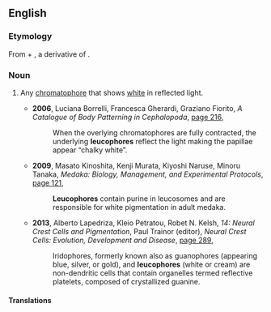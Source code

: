 ==English==

===Etymology===
From {{etyl|grc|en}} {{term|λευκός||white|lang=grc}} + {{term|-φόρος||bearing|lang=grc}}, a derivative of {{term|φέρειν||to bear, to carry|lang=grc}}.

===Noun===
{{en-noun}}

# {{context|histology|lang=en}} Any [[chromatophore]] that shows [[white]] in reflected light.
#* '''2006''', Luciana Borrelli, Francesca Gherardi, Graziano Fiorito, ''A Catalogue of Body Patterning in Cephalopoda'', [http://books.google.com.au/books?id=CW5RKQEL7-EC&pg=PA216&dq=%22leucophore%22%7C%22leucophores%22&hl=en&sa=X&ei=ui8xU4PnNoqWkwXOh4CYDg&redir_esc=y#v=onepage&q=%22leucophore%22%7C%22leucophores%22&f=false page 216],
#*: When the overlying chromatophores are fully contracted, the underlying '''leucophores''' reflect the light making the papillae appear “chalky white”. 
#* '''2009''', Masato Kinoshita, Kenji Murata, Kiyoshi Naruse, Minoru Tanaka, ''Medaka: Biology, Management, and Experimental Protocols'', [http://books.google.com.au/books?id=z6JBkqBNURQC&pg=PA121&dq=%22leucophore%22%7C%22leucophores%22&hl=en&sa=X&ei=ui8xU4PnNoqWkwXOh4CYDg&redir_esc=y#v=onepage&q=%22leucophore%22%7C%22leucophores%22&f=false page 121],
#*: '''Leucophores''' contain purine in leucosomes and are responsible for white pigmentation in adult medaka.
#* '''2013''', Alberto Lapedriza, Kleio Petratou, Robet N. Kelsh, ''14: Neural Crest Cells and Pigmentation'', Paul Trainor (editor), ''Neural Crest Cells: Evolution, Development and Disease'', [http://books.google.com.au/books?id=QckxAQAAQBAJ&pg=PA289&dq=%22leucophore%22%7C%22leucophores%22&hl=en&sa=X&ei=ui8xU4PnNoqWkwXOh4CYDg&redir_esc=y#v=onepage&q=%22leucophore%22%7C%22leucophores%22&f=false page 289],
#*: Iridophores, formerly known also as guanophores (appearing blue, silver, or gold), and '''leucophores''' (white or cream) are non-dendritic cells that contain organelles termed reflective platelets, composed of crystallized guanine.

====Translations====
{{trans-top|chromatophore that reflects white light}}
{{trans-mid}}
{{trans-bottom}}